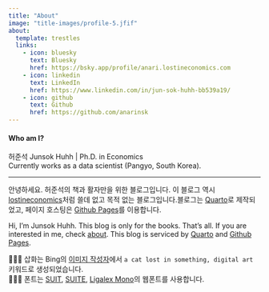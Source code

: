 ---
title: "About"
image: "title-images/profile-5.jfif"
about:
  template: trestles
  links:
    - icon: bluesky
      text: Bluesky
      href: https://bsky.app/profile/anari.lostineconomics.com
    - icon: linkedin
      text: LinkedIn
      href: https://www.linkedin.com/in/jun-sok-huhh-bb539a19/
    - icon: github
      text: Github
      href: https://github.com/anarinsk
---

#### Who am I?

허준석 Junsok Huhh | Ph.D. in Economics <br>
Currently works as a data scientist (Pangyo, South Korea).

---

안녕하세요. 허준석의 책과 활자만을 위한 블로그입니다. 이 블로그 역시 [lostineconomics](https://www.lostineconomics.com)처럼 쓸데 없고 목적 없는 블로그입니다.블로그는 [Quarto](https://quarto.org)로 제작되었고, 페이지 호스팅은 [Github Pages](https://pages.github.com/)를 이용합니다.

Hi, I'm Junsok Huhh. This blog is only for the books. That's all. If you are interested in me, check [about](https://www.lostineconomics.com/about.html). This blog is serviced by [Quarto](https://quarto.org/) and [Github Pages](https://pages.github.com/).


📕📕📕 삽화는 Bing의 [이미지 작성자](https://www.bing.com/images/create)에서 `a cat lost in something, digital art` 키워드로 생성되었습니다.</br>
📖📖📖 폰트는 [SUIT](https://sunn.us/suit/), [SUITE](https://sunn.us/suite/), [Ligalex Mono](https://github.com/ToxicFrog/Ligaturizer/releases)의 웹폰트를 사용합니다. 